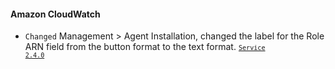 #### Amazon CloudWatch​

- <code class="Changed">Changed</code> <span class="uitext">Management</span> &gt; <span class="uitext">Agent Installation</span>, changed the label for the Role ARN field from the button format to the text format. <code class='changelog-service'><a href="../release-notes/service/service-2_4_x"><code class='changelog-service'>Service 2.4.0​</code></a></code>
